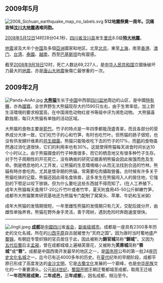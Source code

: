 == 2009年5月 ==
[[File:2008_Sichuan_earthquake_map_no_labels.svg|right]]
'''512地震祭奠一周年。沉痛哀悼[[汶川大地震|汶川大地震]]遇难同胞。'''

[[2008年|2008年]][[5月12日|5月12日]]14时28分04.1秒，[[四川省|四川省]][[汶川县|汶川县]]发生[[里氏|里氏]]8.0级'''[[汶川大地震|特大地震]]'''。

[[地震|地震]]波及大半个[[中国|中国]]及多個[[亞洲|亞洲]]國家和地区。北至[[北京|北京]]，東至[[上海|上海]]，南至[[香港|香港]]、[[澳门|澳门]]、[[台湾|台湾]]、[[泰國|泰國]]、[[越南|越南]]，西至[[巴基斯坦|巴基斯坦]]均有震感。

截至[[2008年|2008年]][[9月18日|9月18日]]12时，死亡人数达69,227人，是[[中华人民共和国|中华人民共和国]]立國後破坏力最大的[[地震|地震]]，亦是[[唐山大地震|唐山大地震]]後傷亡最惨重的一次。

== 2009年2月 ==
[[File:Panda-AnAn.jpg|left]]
'''[[大熊猫|大熊猫]]'''生长于[[中国|中国]]中西部[[四川盆地|四川盆地]]周边的山区，是中國[[特有種|特有種]]，亦為[[國寶|國寶]]。全世界野生大熊貓现存大约1590只左右，由于生育率低，加上對生活環境的要求相當高，在中国濒危动物红皮书等级中评为濒危动物。
大熊猫喜歡独居，每只大熊猫有单独的活动区域。

大熊猫的食物主要是[[箭竹|箭竹]]。竹子的特点是一年四季都能茂盛青翠，而且各部分的营养成分大体一致，它们吃竹子的心和竹笋，有时也吃竹叶。但熊猫的肠子很短，也没有供发酵纤维素的[[共生|共生]][[细菌|细菌]]。熊猫只能吸收吃下去的竹子的17%，而[[鹅|鹅]]的食物虽然通过消化道很快，它们的利用率也有30%。这就使得熊猫每天进食时间长达10个小时以上。由于熊猫摄食的竹子种类很多，而它的栖息地又有很多种竹子生存。对于竹子周期性的开花死亡，没有确凿的研究证据表明熊猫会因此挨饿而危及生命。倒是栖息地的人工开发，让熊猫的生息環境缩小从而无法找到合适的竹林。熊貓有時亦會吃肉，尤其是懷孕期的熊貓，常需要吃肉攝取營養。古时候有许多关于熊猫吃铁的记载，熊猫还因此得名食铁兽，这多发生在熊猫闯入人的居住地，它强劲的下颚足以咬下铁锅，但为什么要吃这些东西就不得而知了。(在人工养殖下，成年大熊猫每天食用17-20公斤竹叶或者竹竿，夏天則食用45-50公斤鲜嫩竹笋，成都市大熊猫繁育研究基地还为熊猫专门配制了窝窝头、苹果、牛奶和玉米粥)

成年大熊猫的发情期很短，一年里雌性熊猫的发情期只有几天，交配后就分开，由雌性单独养育。熊猫在野外身手灵活，善于爬树，遇到危险时奔跑速度很快。

----

[[File:Jingli.jpeg|left]]
'''[[成都|成都]]'''是[[中國|中國]][[四川|四川]]省[[省会|省会]]，[[副省级城市|副省级城市]]。成都是一座具有2300多年历史的文化名城，所在的[[川西平原|川西平原]]自古就被誉为“天府之国”。因为唐时当时蜀地盛产[[蜀锦|蜀锦]]，有朝廷专管织锦的官员居住于此，因此被称为'''錦官城'''简称'''“錦城”'''。又因为[[五代|五代]][[后蜀|后蜀]]后主[[孟昶|孟昶]]，曾在成都城墙上遍植芙蓉花，又被称为'''芙蓉城'''简称'''“蓉城”'''或'''“蓉”'''。成都是中国西南开发最早的地区之一，是[[中华人民共和国国务院|国务院]]公布的第一批24座[[历史文化名城|历史文化名城]]之一，迄今已有近4000多年的历史。在[[夏代|夏代]]纪年的早期阶段，成都平原已形成了高度发达的[[金沙文明|金沙文明]]，它是[[古蜀文化|古蜀文化]]发展的一个巅峰，也是[[中华民族|中华民族]]文化的一个重要源头。公元[[前4世纪|前4世纪]]，[[蜀国|蜀国]][[开明|开明]]王朝迁蜀都城至成都，取周王迁岐「'''一年而所居成聚，二年成邑，三年成都'''」，因名成都，相沿至今。